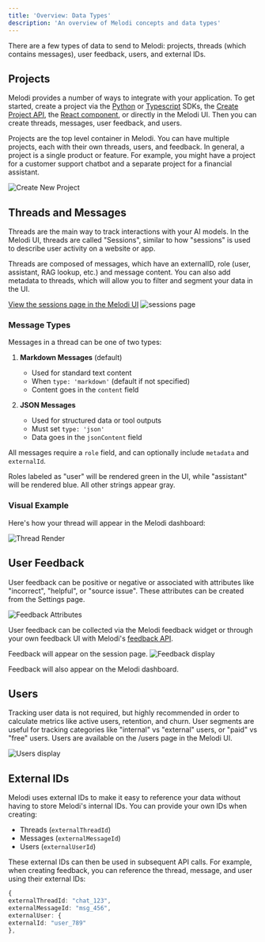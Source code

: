 ```yaml
---
title: 'Overview: Data Types'
description: 'An overview of Melodi concepts and data types'
---
```


There are a few types of data to send to Melodi: projects, threads (which contains messages), user feedback, users, and external IDs.

## Projects
Melodi provides a number of ways to integrate with your application. To get started, create a project via the [Python](/integrating-melodi-analytics/python-sdk) or [Typescript](/integrating-melodi-analytics/typescript-sdk) SDKs, the [Create Project API](/api-reference/create-project), the [React component](/integrating-melodi-analytics/react-component), or directly in the Melodi UI. Then you can create threads, messages, user feedback, and users.

Projects are the top level container in Melodi. You can have multiple projects, each with their own threads, users, and feedback. In general, a project is a single product or feature. For example, you might have a project for a customer support chatbot and a separate project for a financial assistant.

![Create New Project](../images/create-new-project.png)

## Threads and Messages

Threads are the main way to track interactions with your AI models. In the Melodi UI, threads are called "Sessions", similar to how "sessions" is used to describe user activity on a website or app.

Threads are composed of messages, which have an externalID, role (user, assistant, RAG lookup, etc.) and message content. You can also add metadata to threads, which will allow you to filter and segment your data in the UI. 

[View the sessions page in the Melodi UI](https://app.melodi.fyi/admin/threads)
![sessions page](../images/logged-threads.png)

### Message Types

Messages in a thread can be one of two types:

1. **Markdown Messages** (default)
   - Used for standard text content
   - When `type: 'markdown'` (default if not specified)
   - Content goes in the `content` field

2. **JSON Messages**
   - Used for structured data or tool outputs
   - Must set `type: 'json'`
   - Data goes in the `jsonContent` field

All messages require a `role` field, and can optionally include `metadata` and `externalId`. 

<Tip>Roles labeled as "user" will be rendered green in the UI, while "assistant" will be rendered blue. All other strings appear gray.</Tip>

### Visual Example

Here's how your thread will appear in the Melodi dashboard:

![Thread Render](../images/render-thread.png)


## User Feedback

User feedback can be positive or negative or associated with attributes like "incorrect", "helpful", or "source issue". These attributes can be created from the Settings page.

![Feedback Attributes](../images/create-attributes.png)

User feedback can be collected via the Melodi feedback widget or through your own feedback UI with Melodi's [feedback API](/api-reference/create-feedback).

Feedback will appear on the session page. 
![Feedback display](../images/feedback-display.png)

Feedback will also appear on the Melodi dashboard.


## Users
Tracking user data is not required, but highly recommended in order to calculate metrics like active users, retention, and churn. User segments are useful for tracking categories like "internal" vs "external" users, or "paid" vs "free" users. Users are available on the /users page in the Melodi UI. 

![Users display](../images/users-display.png)

## External IDs

Melodi uses external IDs to make it easy to reference your data without having to store Melodi's internal IDs. You can provide your own IDs when creating:

- Threads (`externalThreadId`)
- Messages (`externalMessageId`)
- Users (`externalUserId`)

These external IDs can then be used in subsequent API calls. For example, when creating feedback, you can reference the thread, message, and user using their external IDs:
```typescript
{
externalThreadId: "chat_123",
externalMessageId: "msg_456",
externalUser: {
externalId: "user_789"
},
```